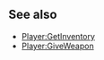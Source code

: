 {{Lua/Function |
  prototype = Player:ClearInventory() |
  description = Removes every weapon from a player.
}}

==See also==

* [[Lua/Server/Player/Functions/GetInventory|Player:GetInventory]]
* [[Lua/Server/Player/Functions/GiveWeapon|Player:GiveWeapon]]